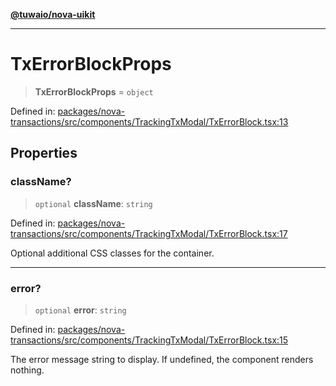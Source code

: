 [**@tuwaio/nova-uikit**](../../../README.md)

***

# TxErrorBlockProps

> **TxErrorBlockProps** = `object`

Defined in: [packages/nova-transactions/src/components/TrackingTxModal/TxErrorBlock.tsx:13](https://github.com/TuwaIO/nova-uikit/blob/b72145a1f64f5b4f5f0fedbaf7f0792427229acd/packages/nova-transactions/src/components/TrackingTxModal/TxErrorBlock.tsx#L13)

## Properties

### className?

> `optional` **className**: `string`

Defined in: [packages/nova-transactions/src/components/TrackingTxModal/TxErrorBlock.tsx:17](https://github.com/TuwaIO/nova-uikit/blob/b72145a1f64f5b4f5f0fedbaf7f0792427229acd/packages/nova-transactions/src/components/TrackingTxModal/TxErrorBlock.tsx#L17)

Optional additional CSS classes for the container.

***

### error?

> `optional` **error**: `string`

Defined in: [packages/nova-transactions/src/components/TrackingTxModal/TxErrorBlock.tsx:15](https://github.com/TuwaIO/nova-uikit/blob/b72145a1f64f5b4f5f0fedbaf7f0792427229acd/packages/nova-transactions/src/components/TrackingTxModal/TxErrorBlock.tsx#L15)

The error message string to display. If undefined, the component renders nothing.
